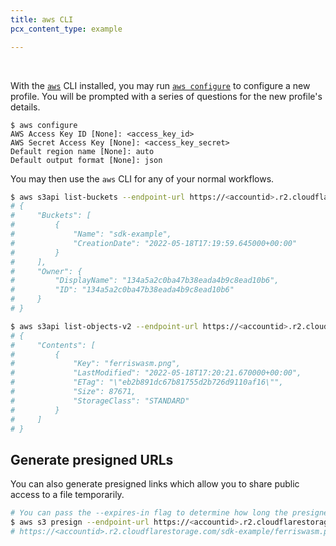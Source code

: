 ```yaml
---
title: aws CLI
pcx_content_type: example

---
```



<Render file="keys" /><br/>

With the [`aws`](https://docs.aws.amazon.com/cli/latest/userguide/getting-started-install.html) CLI installed, you may run [`aws configure`](https://docs.aws.amazon.com/cli/latest/userguide/cli-configure-quickstart.html#cli-configure-quickstart-config) to configure a new profile. You will be prompted with a series of questions for the new profile's details.

```shell
$ aws configure
AWS Access Key ID [None]: <access_key_id>
AWS Secret Access Key [None]: <access_key_secret>
Default region name [None]: auto
Default output format [None]: json
```

You may then use the `aws` CLI for any of your normal workflows.

```sh
$ aws s3api list-buckets --endpoint-url https://<accountid>.r2.cloudflarestorage.com
# {
#     "Buckets": [
#         {
#             "Name": "sdk-example",
#             "CreationDate": "2022-05-18T17:19:59.645000+00:00"
#         }
#     ],
#     "Owner": {
#         "DisplayName": "134a5a2c0ba47b38eada4b9c8ead10b6",
#         "ID": "134a5a2c0ba47b38eada4b9c8ead10b6"
#     }
# }

$ aws s3api list-objects-v2 --endpoint-url https://<accountid>.r2.cloudflarestorage.com --bucket sdk-example
# {
#     "Contents": [
#         {
#             "Key": "ferriswasm.png",
#             "LastModified": "2022-05-18T17:20:21.670000+00:00",
#             "ETag": "\"eb2b891dc67b81755d2b726d9110af16\"",
#             "Size": 87671,
#             "StorageClass": "STANDARD"
#         }
#     ]
# }
```

## Generate presigned URLs

You can also generate presigned links which allow you to share public access to a file temporarily.

```sh
# You can pass the --expires-in flag to determine how long the presigned link is valid.
$ aws s3 presign --endpoint-url https://<accountid>.r2.cloudflarestorage.com  s3://sdk-example/ferriswasm.png --expires-in 3600
# https://<accountid>.r2.cloudflarestorage.com/sdk-example/ferriswasm.png?X-Amz-Algorithm=AWS4-HMAC-SHA256&X-Amz-Credential=<credential>&X-Amz-Date=<timestamp>&X-Amz-Expires=3600&X-Amz-SignedHeaders=host&X-Amz-Signature=<signature>
```
